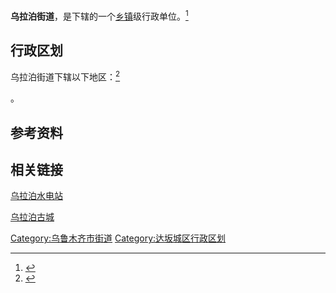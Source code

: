 {{中国乡级行政区|65/01/07/004/000}}

'''乌拉泊街道'''，是{{PRC admin/fullname|65/01/07/004/000|3}}下辖的一个[[乡镇|乡镇]]级行政单位。<ref>{{PRC admin/ref sgc|{{PRC admin/parent|65/01/07/004/000}}}}</ref>

== 行政区划 ==

乌拉泊街道下辖以下地区：<ref>{{PRC admin/ref sgc|65/01/07/004/000}}</ref>

{{PRC admin/children|65/01/07/004/000}}。

== 参考资料 ==

{{reflist}}

== 相关链接 ==
[[乌拉泊水电站|乌拉泊水电站]]

[[乌拉泊古城|乌拉泊古城]]

{{新疆维吾尔自治区乌鲁木齐市达坂城区行政区划}}
{{新疆行政区划小作品}}

[[Category:乌鲁木齐市街道|Category:乌鲁木齐市街道]]
[[Category:达坂城区行政区划|Category:达坂城区行政区划]]